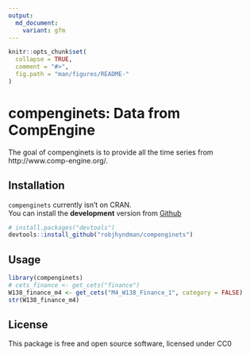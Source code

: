 ```yaml
---
output:
  md_document:
    variant: gfm
---
```


<!-- README.md is generated from README.Rmd. Please edit that file -->

```r
knitr::opts_chunk$set(
  collapse = TRUE,
  comment = "#>",
  fig.path = "man/figures/README-"
)
```

# compenginets: Data from CompEngine

The goal of compenginets is to provide all the time series from  http://www.comp-engine.org/.  

## Installation

`compenginets` currently isn't on CRAN.  
You can install the **development** version from
[Github](https://github.com/robjhyndman/compenginets)

```r
# install.packages("devtools")
devtools::install_github("robjhyndman/compenginets")
```

## Usage

```r
library(compenginets)
# cets_finance <- get_cets("finance")
W138_finance_m4 <- get_cets("M4_W138_Finance_1", category = FALSE)
str(W138_finance_m4)

```

## License

This package is free and open source software, licensed under CC0
